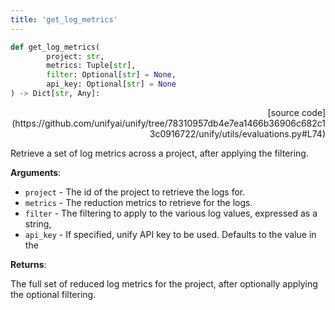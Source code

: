 ```yaml
---
title: 'get_log_metrics'
---
```


```python
def get_log_metrics(
        project: str,
        metrics: Tuple[str],
        filter: Optional[str] = None,
        api_key: Optional[str] = None
) -> Dict[str, Any]:
```

<p align="right">[source code](https://github.com/unifyai/unify/tree/78310957db4e7ea1466b36906c682c13c0916722/unify/utils/evaluations.py#L74)</p>

Retrieve a set of log metrics across a project, after applying the filtering.

**Arguments**:

- `project` - The id of the project to retrieve the logs for.
- `metrics` - The reduction metrics to retrieve for the logs.
- `filter` - The filtering to apply to the various log values, expressed as a string,
- `api_key` - If specified, unify API key to be used. Defaults to the value in the



**Returns**:

The full set of reduced log metrics for the project, after optionally applying
the optional filtering.